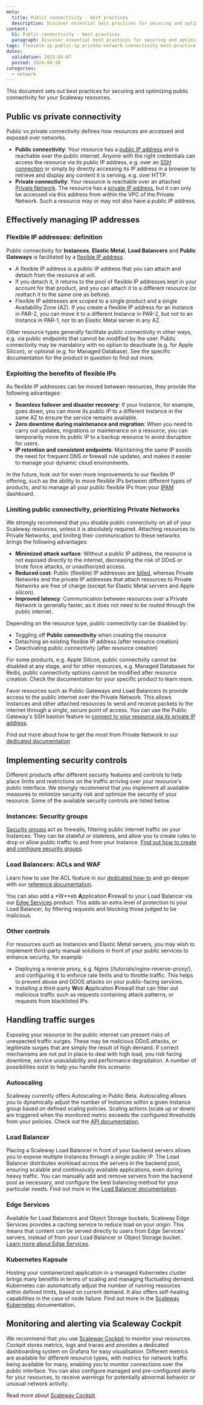 ```yaml
---
meta:
  title: Public connectivity - best practices
  description: Discover essential best practices for securing and optimizing public connectivity in your Scaleway cloud environment. Learn how to enhance performance and ensure robust protection.
content:
  h1: Public connectivity - best practices
  paragraph: Discover essential best practices for securing and optimizing public connectivity in your Scaleway cloud environment. Learn how to enhance performance and ensure robust protection.
tags: flexible-ip public-ip private-network connectivity best-practice
dates:
  validation: 2025-04-07
  posted: 2024-09-30
categories:
  - network
---
```



This document sets out best practices for securing and optimizing public connectivity for your Scaleway resources.

## Public vs private connectivity

Public vs private connectivity defines how resources are accessed and exposed over networks.

- **Public connectivity**: Your resource has a [public IP address](/ipam/concepts/#public-flexible-ip-address) and is reachable over the public internet. Anyone with the right credentials can access the resource via its public IP address, e.g. over an [SSH connection](/instances/how-to/connect-to-instance/) or simply by directly accessing its IP address in a browser to retrieve and display any content it is serving, e.g. over HTTP.
- **Private connectivity**: Your resource is reachable over an attached [Private Network](/vpc/concepts/#private-networks). The resource has a [private IP address](/vpc/concepts/#private-ip-address), but it can only be accessed via this address from within the VPC of the Private Network. Such a resource may or may not also have a public IP address.

## Effectively managing IP addresses

### Flexible IP addresses: definition

Public connectivity for **Instances**, **Elastic Metal**, **Load Balancers** and **Public Gateways** is facilitated by a [flexible IP address](/ipam/concepts/#public-flexible-ip-address). 

- A flexible IP address is a public IP address that you can attach and detach from the resource at will. 
- If you detach it, it returns to the pool of flexible IP addresses kept in your account for that product, and you can attach it to a different resource (or reattach it to the same one as before).
- Flexible IP addresses are scoped to a single product and a single Availability Zone (AZ). If you create a flexible IP address for an Instance in PAR-2, you can move it to a different Instance in PAR-2, but not to an Instance in PAR-1, nor to an Elastic Metal server in any AZ.

Other resource types generally facilitate public connectivity in other ways, e.g. via public endpoints that cannot be modified by the user. Public connectivity may be mandatory with no option to deactivate (e.g. for Apple Silicon), or optional (e.g. for Managed Database). See the specific documentation for the product in question to find out more.

### Exploiting the benefits of flexible IPs

As flexible IP addresses can be moved between resources, they provide the following advantages: 

- **Seamless failover and disaster recovery**: If your Instance, for example, goes down, you can move its public IP to a different Instance in the same AZ to ensure the service remains available.
- **Zero downtime during maintenance and migration**: When you need to carry out updates, migrations or maintenance on a resource, you can temporarily move its public IP to a backup resource to avoid disruption for users.
- **IP retention and consistent endpoints**: Maintaining the same IP avoids the need for frequent DNS or firewall rule updates, and makes it easier to manage your dynamic cloud environments.

In the future, look out for even more improvements to our flexible IP offering, such as the ability to move flexible IPs between different types of products, and to manage all your public flexible IPs from your [IPAM](/ipam/) dashboard.

### Limiting public connectivity, prioritizing Private Networks

We strongly recommend that you disable public connectivity on all of your Scaleway resources, unless it is absolutely required. Attaching resources to Private Networks, and limiting their communication to these networks brings the following advantages:

- **Minimized attack surface**: Without a public IP address, the resource is not exposed directly to the internet, decreasing the risk of DDoS or brute force attacks, or unauthorized access.
- **Reduced cost**: Public (flexible) IP addresses are [billed](https://www.scaleway.com/en/pricing/), whereas Private Networks and the private IP addresses that attach resources to Private Networks are free of charge (except for Elastic Metal servers and Apple silicon). 
- **Improved latency**: Communication between resources over a Private Network is generally faster, as it does not need to be routed through the public internet.

Depending on the resource type, public connectivity can be disabled by:
- Toggling off **Public connectivity** when creating the resource
- Detaching an existing flexible IP address (after resource creation)
- Deactivating public connectivity (after resource creation)

<Message type="note">
For some products, e.g. Apple Silicon, public connectivity cannot be disabled at any stage, and for other resources, e.g. Managed Databases for Redis, public connectivity options cannot be modified after resource creation. Check the documentation for your specific product to learn more.
</Message>

Favor resources such as Public Gateways and Load Balancers to provide access to the public internet over the Private Network. This allows Instances and other attached resources to send and receive packets to the internet through a single, secure point of access. You can use the Public Gateway's SSH bastion feature to [connect to your resource via its private IP address](/public-gateways/how-to/use-ssh-bastion/#how-to-connect-to-a-resource-behind-your-ssh-bastion).

Find out more about how to get the most from Private Network in our [dedicated documentation](/vpc/reference-content/getting-most-private-networks/)

## Implementing security controls

Different products offer different security features and controls to help place limits and restrictions on the traffic arriving over your resource's public interface. We strongly recommend that you implement all available measures to minimize security risk and optimize the security of your resource. Some of the available security controls are listed below.

### Instances: Security groups

[Security groups](/instances/concepts/#security-group) act as firewalls, filtering public internet traffic on your Instances. They can be stateful or stateless, and allow you to create rules to drop or allow public traffic to and from your Instance. [Find out how to create and configure security groups](/instances/how-to/use-security-groups/).

### Load Balancers: ACLs and WAF

<Acls />

Learn how to use the ACL feature in our [dedicated how-to](/load-balancer/how-to/create-manage-acls/) and go deeper with our [reference documentation](/load-balancer/reference-content/acls/).

You can also add a *W**eb **A**pplication **F**irewall to your Load Balancer via our [Edge Services](/edge-services/reference-content/understanding-waf/) product. This adds an extra level of protection to your Load Balancer, by filtering requests and blocking those judged to be malicious.

### Other controls

For resources such as Instances and Elastic Metal servers, you may wish to implement third-party manual solutions in front of your public services to enhance security, for example:

- Deploying a reverse proxy, e.g. Nginx (/tutorials/nginx-reverse-proxy/), and configuring it to enforce rate limits and to throttle traffic. This helps to prevent abuse and DDOS attacks on your public-facing services.
- Installing a third-party **W**eb **A**pplication **F**irewall that can filter out malicious traffic such as requests containing attack patterns, or requests from blacklisted IPs.

## Handling traffic surges

Exposing your resource to the public internet can present risks of unexpected traffic surges. These may be malicious DDoS attacks, or legitimate surges that are simply the result of high demand. If correct mechanisms are not put in place to deal with high load, you risk facing downtime, service unavailability and performance degradation. A number of possibilities exist to help you handle this scenario:

### Autoscaling

Scaleway currently offers Autoscaling in Public Beta. Autoscaling allows you to dynamically adjust the number of Instances within a given Instance group based on defined scaling policies. Scaling actions (scale up or down) are triggered when the monitored metric exceeds the configured thresholds from your policies. Check out the [API documentation](https://www.scaleway.com/en/developers/api/autoscaling/).

### Load Balancer

Placing a Scaleway Load Balancer in front of your backend servers allows you to expose multiple Instances through a single public IP. The Load Balancer distributes workload across the servers in the backend pool, ensuring scalable and continuously available applications, even during heavy traffic. You can manually add and remove servers from the backend pool as necessary, and configure the best balancing method for your particular needs. Find out more in the [Load Balancer documentation](/load-balancer/).

### Edge Services

Available for Load Balancers and Object Storage buckets, Scaleway Edge Services provides a caching service to reduce load on your origin. This means that content can be served directly to users from Edge Services' servers, instead of from your Load Balancer or Object Storage bucket. [Learn more about Edge Services](/edge-services/).

### Kubernetes Kapsule

Hosting your containerized application in a managed Kubernetes cluster brings many benefits in terms of scaling and managing fluctuating demand. Kubernetes can automatically adjust the number of running resources within defined limits, based on current demand. It also offers self-healing capabilities in the case of node failure. Find out more in the [Scaleway Kubernetes](/kubernetes/) documentation.

## Monitoring and alerting via Scaleway Cockpit

We recommend that you use [Scaleway Cockpit](/cockpit/) to monitor your resources. Cockpit stores metrics, logs and traces and provides a dedicated dashboarding system on Grafana for easy visualisation. Different metrics are available for different resource types, with metrics for network traffic being available for many, enabling you to monitor connections over the public interface. You can also configure managed and pre-configured alerts for your resources, to receive warnings for potentially abnormal behavior or unusual network activity.

Read more about [Scaleway Cockpit](/cockpit/).





